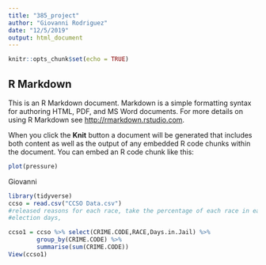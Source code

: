 ```yaml
---
title: "385_project"
author: "Giovanni Rodriguez"
date: "12/5/2019"
output: html_document
---
```


```r
knitr::opts_chunk$set(echo = TRUE)
```

## R Markdown

This is an R Markdown document. Markdown is a simple formatting syntax for authoring HTML, PDF, and MS Word documents. For more details on using R Markdown see <http://rmarkdown.rstudio.com>.

When you click the **Knit** button a document will be generated that includes both content as well as the output of any embedded R code chunks within the document. You can embed an R code chunk like this:


```r
plot(pressure)
```



Giovanni
```r

library(tidyverse)
ccso = read.csv("CCSO Data.csv")
#released reasons for each race, take the percentage of each race in each major category
#election days,

ccso1 = ccso %>% select(CRIME.CODE,RACE,Days.in.Jail) %>%
        group_by(CRIME.CODE) %>%
        summarise(sum(CRIME.CODE))
View(ccso1)
```



